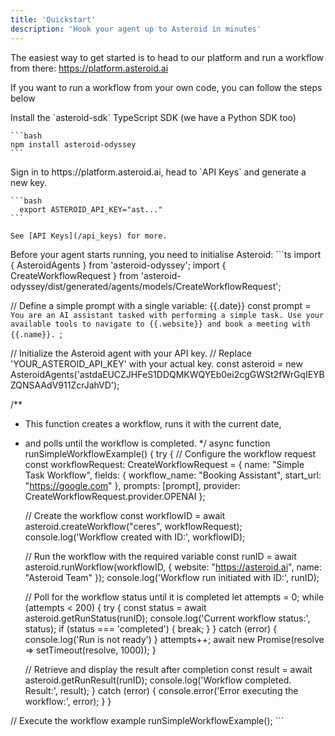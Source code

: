 ```yaml
---
title: 'Quickstart'
description: 'Hook your agent up to Asteroid in minutes'
---
```


The easiest way to get started is to head to our platform and run a workflow from there: https://platform.asteroid.ai

If you want to run a workflow from your own code, you can follow the steps below


<Steps>
  <Step title="Install dependencies">
    Install the `asteroid-sdk` TypeScript SDK (we have a Python SDK too)

    ```bash
    npm install asteroid-odyssey
    ```
  </Step>
  <Step title="Generate an API key">
    Sign in to https://platform.asteroid.ai, head to `API Keys` and generate a new key.

    ```bash
      export ASTEROID_API_KEY="ast..."
    ``` 
    
    See [API Keys](/api_keys) for more.
  </Step>
  <Step title="Initialise Asteroid">
    Before your agent starts running, you need to initialise Asteroid:
    ```ts
import { AsteroidAgents } from 'asteroid-odyssey';
import { CreateWorkflowRequest } from 'asteroid-odyssey/dist/generated/agents/models/CreateWorkflowRequest';

// Define a simple prompt with a single variable: {{.date}}
const prompt = `You are an AI assistant tasked with performing a simple task.
Use your available tools to navigate to {{.website}} and book a meeting with {{.name}}.
`;

// Initialize the Asteroid agent with your API key.
// Replace 'YOUR_ASTEROID_API_KEY' with your actual key.
const asteroid = new AsteroidAgents('astdaEUCZJHFeS1DDQMKWQYEb0ei2cgGWSt2fWrGqIEYBZQNSAAdV911ZcrJahVD');

/**
 * This function creates a workflow, runs it with the current date,
 * and polls until the workflow is completed.
 */
async function runSimpleWorkflowExample() {
  try {
    // Configure the workflow request
    const workflowRequest: CreateWorkflowRequest = {
      name: "Simple Task Workflow",
      fields: {
        workflow_name: "Booking Assistant",
        start_url: "https://google.com"
      },
      prompts: [prompt],
      provider: CreateWorkflowRequest.provider.OPENAI
    };

    // Create the workflow
    const workflowID = await asteroid.createWorkflow("ceres", workflowRequest);
    console.log('Workflow created with ID:', workflowID);

    // Run the workflow with the required variable
    const runID = await asteroid.runWorkflow(workflowID, {
      website: "https://asteroid.ai",
      name: "Asteroid Team"
    });
    console.log('Workflow run initiated with ID:', runID);

    // Poll for the workflow status until it is completed
    let attempts = 0;
    while (attempts < 200) {
      try {
        const status = await asteroid.getRunStatus(runID);
        console.log('Current workflow status:', status);
        if (status === 'completed') {
          break;
        }
      } catch (error) {
        console.log('Run is not ready')
      }
      attempts++;
      await new Promise(resolve => setTimeout(resolve, 1000));
    }

    // Retrieve and display the result after completion
    const result = await asteroid.getRunResult(runID);
    console.log('Workflow completed. Result:', result);
  } catch (error) {
    console.error('Error executing the workflow:', error);
  }
}

// Execute the workflow example
runSimpleWorkflowExample();
    ```
  </Step>

</Steps>
